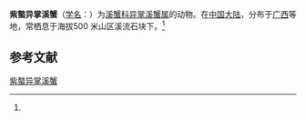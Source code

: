 {{Speciesbox
| name = 紫螯异掌溪蟹
| status = 
| status_system = 
| image = 
| genus = Heterochelamon
| species = purpuromanalis
| authority = (Wu, 1934)<ref name='id12254'>{{cite web| url =http://www.bioinfo.cn/db05/BjdwSpecies.php?action=view&id=12254| title =紫螯异掌溪蟹| work =《中国动物物种编目数据库》| publisher =中国科学院微生物研究所| author =中国科学院动物研究所| accessdate =2009-04-28| deadurl =yes| archiveurl =https://web.archive.org/web/20160305062120/http://www.bioinfo.cn/db05/BjdwSpecies.php?action=view&id=12254| archivedate =2016-03-05}}</ref>
}}

'''紫螯异掌溪蟹'''（[[学名|学名]]：{{lang|la|''Heterochelamon purpuromanalis''}}）为[[溪蟹科|溪蟹科]][[异掌溪蟹属|异掌溪蟹属]]的动物。在[[中国大陆|中国大陆]]，分布于[[广西|广西]]等地，常栖息于海拔500 米山区溪流石块下。<ref name='id12254'/>

== 参考文献 ==
{{reflist}}

{{Wikispecies|Heterochelamon purpuromanalis}}
{{Taxonbar|from=Q13228485}}

[[Category:异掌溪蟹属|紫螯异掌溪蟹]]


{{螃蟹小作品}}